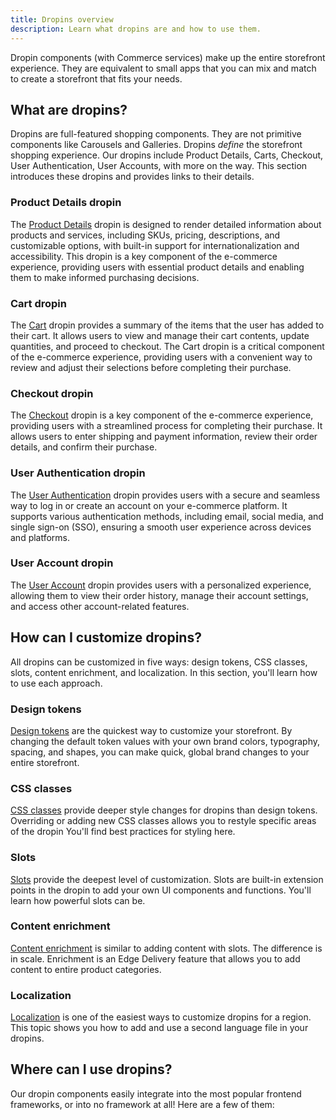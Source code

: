 ```yaml
---
title: Dropins overview
description: Learn what dropins are and how to use them.
---
```



Dropin components (with Commerce services) make up the entire storefront experience. They are equivalent to small apps that you can mix and match to create a storefront that fits your needs.

## What are dropins?

Dropins are full-featured shopping components. They are not primitive components like Carousels and Galleries. Dropins _define_ the storefront shopping experience. Our dropins include Product Details, Carts, Checkout, User Authentication, User Accounts, with more on the way. This section introduces these dropins and provides links to their details.

### Product Details dropin

<Badge text="Ready for VIPs" variant="success" size="small" /> The [Product
Details](/dropins/product-details/) dropin is designed to render detailed information about products
and services, including SKUs, pricing, descriptions, and customizable options, with built-in support
for internationalization and accessibility. This dropin is a key component of the e-commerce
experience, providing users with essential product details and enabling them to make informed
purchasing decisions.

### Cart dropin

<Badge text="Ready for VIPs" variant="success" size="small" /> The [Cart](/dropins/cart/) dropin
provides a summary of the items that the user has added to their cart. It allows users to view and
manage their cart contents, update quantities, and proceed to checkout. The Cart dropin is a
critical component of the e-commerce experience, providing users with a convenient way to review and
adjust their selections before completing their purchase.

### Checkout dropin

<Badge text="Ready for VIPs" variant="success" size="small" /> The [Checkout](/dropins/checkout/)
dropin is a key component of the e-commerce experience, providing users with a streamlined process
for completing their purchase. It allows users to enter shipping and payment information, review
their order details, and confirm their purchase.

### User Authentication dropin

<Badge text="Ready for VIPs" variant="success" size="small" /> The [User
Authentication](/dropins/user-auth/) dropin provides users with a secure and seamless way to log in
or create an account on your e-commerce platform. It supports various authentication methods,
including email, social media, and single sign-on (SSO), ensuring a smooth user experience across
devices and platforms.

### User Account dropin

<Badge text="In Development" variant="danger" /> The [User Account](/dropins/user-account/) dropin
provides users with a personalized experience, allowing them to view their order history, manage
their account settings, and access other account-related features.

## How can I customize dropins?

All dropins can be customized in five ways: design tokens, CSS classes, slots, content enrichment, and localization. In this section, you'll learn how to use each approach.

### Design tokens

[Design tokens](/dropins/all/branding/) are the quickest way to customize your storefront. By changing the default token values with your own brand colors, typography, spacing, and shapes, you can make quick, global brand changes to your entire storefront.

### CSS classes

[CSS classes](/dropins/all/styling/) provide deeper style changes for dropins than design tokens. Overriding or adding new CSS classes allows you to restyle specific areas of the dropin You'll find best practices for styling here.

### Slots

[Slots](/dropins/all/extending/) provide the deepest level of customization. Slots are built-in extension points in the dropin to add your own UI components and functions. You'll learn how powerful slots can be.

### Content enrichment

[Content enrichment](/dropins/all/extending/) is similar to adding content with slots. The difference is in scale. Enrichment is an Edge Delivery feature that allows you to add content to entire product categories.

### Localization

[Localization](/dropins/all/localizing/) is one of the easiest ways to customize dropins for a region. This topic shows you how to add and use a second language file in your dropins.

## Where can I use dropins?

Our dropin components easily integrate into the most popular frontend frameworks, or into no framework at all! Here are a few of them:

<CardGrid>

<Card
  noborder
  icon="seti:react"
  title="React"
  description="For when you want to use—or already use—the most popular frontend framework for your storefront."
/>
<LinkCard
  noborder
  icon="seti:vue"
  title="Vue"
  description="For when you know and love Vue for its simplicity, flexibility and performance."
/>
<LinkCard
  noborder
  icon="html"
  title="Vanilla web"
  description="For when HTML, CSS, and JavaScript are all you want."
/>
<LinkCard
  noborder
  icon="googledrive"
  title="Edge Delivery Services"
  description="For when you need amazing speed from a performance-first architecture."
/>

</CardGrid>

